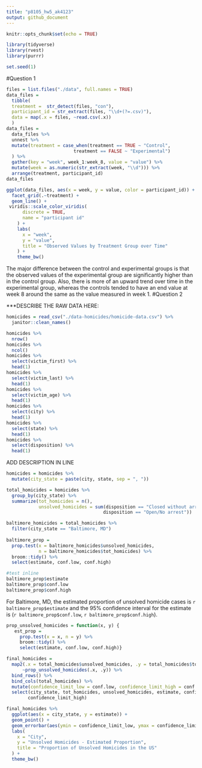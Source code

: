 ```yaml
---
title: "p8105_hw5_ak4123"
output: github_document
---
```


```r
knitr::opts_chunk$set(echo = TRUE)

library(tidyverse)
library(rvest)
library(purrr)

set.seed(1)

```

#Question 1
```r

files = list.files("./data", full.names = TRUE)
data_files = 
  tibble(
  treatment =  str_detect(files, "con"),
  participant_id = str_extract(files, "\\d+(?=.csv)"),
  data = map(.x = files, ~read.csv(.x))
  )
data_files =
  data_files %>% 
  unnest %>% 
  mutate(treatment = case_when(treatment == TRUE ~ "Control",
                         treatment == FALSE ~ "Experimental")
  ) %>% 
  gather(key = "week", week_1:week_8, value = "value") %>% 
  mutate(week = as.numeric(str_extract(week, "\\d"))) %>% 
  arrange(treatment, participant_id)
data_files

ggplot(data_files, aes(x = week, y = value, color = participant_id)) + 
  facet_grid(.~treatment) + 
  geom_line() + 
 viridis::scale_color_viridis(
      discrete = TRUE,
      name = "participant id"
    ) +
    labs(
      x = "week",
      y = "value",
      title = "Observed Values by Treatment Group over Time"
    ) +
    theme_bw()

```
The major difference between the control and experimental groups is that the observed values of the experimental group are significantly higher than in the control group. Also, there is more of an upward trend over time in the experimental group, whereas the controls tended to have an end value at week 8 around the same as the value measured in week 1. 
#Question 2

***DESCRIBE THE RAW DATA HERE:
``` r
homicides = read_csv("./data-homicides/homicide-data.csv") %>% 
  janitor::clean_names()

homicides %>%
  nrow()
homicides %>% 
  ncol()
homicides %>% 
  select(victim_first) %>% 
  head(1)
homicides %>% 
  select(victim_last) %>% 
  head(1)
homicides %>% 
  select(victim_age) %>% 
  head(1)
homicides %>% 
  select(city) %>% 
  head(1)
homicides %>% 
  select(state) %>% 
  head(1)
homicides %>% 
  select(disposition) %>% 
  head(1)
```
ADD DESCRIPTION IN LINE

```r
homicides = homicides %>% 
  mutate(city_state = paste(city, state, sep = ", "))

total_homicides = homicides %>% 
  group_by(city_state) %>% 
  summarize(tot_homicides = n(),
            unsolved_homicides = sum(disposition == "Closed without arrest" | 
                                    disposition == "Open/No arrest"))

baltimore_homicides = total_homicides %>% 
  filter(city_state == "Baltimore, MD")
  
baltimore_prop = 
  prop.test(x = baltimore_homicides$unsolved_homicides,
            n = baltimore_homicides$tot_homicides) %>% 
  broom::tidy() %>% 
  select(estimate, conf.low, conf.high)

#test inline
baltimore_prop$estimate
baltimore_prop$conf.low
baltimore_prop$conf.high
```
For Baltimore, MD, the estimated proportion of unsolved homicide cases is `r baltimore_prop$estimate` and the 95% confidence interval for the estimate is (`r baltimore_prop$conf.low`, `r baltimore_prop$conf.high`).

```r
prop_unsolved_homicides = function(x, y) {
   est_prop = 
     prop.test(x = x, n = y) %>% 
     broom::tidy() %>% 
     select(estimate, conf.low, conf.high)}

final_homicides =
  map2(.x = total_homicides$unsolved_homicides, .y = total_homicides$tot_homicides, 
      ~prop_unsolved_homicides(.x, .y)) %>% 
  bind_rows() %>% 
  bind_cols(total_homicides) %>% 
  mutate(confidence_limit_low = conf.low, confidence_limit_high = conf.high) %>% 
  select(city_state, tot_homicides, unsolved_homicides, estimate, confidence_limit_low, 
        confidence_limit_high) 
```

```r
final_homicides %>% 
  ggplot(aes(x = city_state, y = estimate)) +
  geom_point() +
  geom_errorbar(aes(ymin = confidence_limit_low, ymax = confidence_limit_high)) +
  labs(
    x = "City",
    y = "Unsolved Homicides - Estimated Proportion",
    title = "Proportion of Unsolved Homicides in the US"
  ) +
  theme_bw()
```